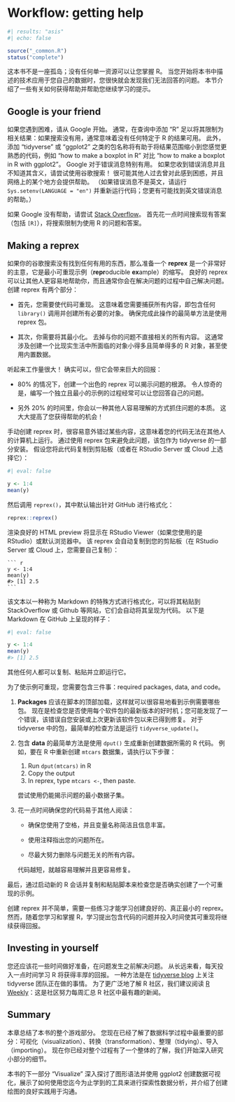 # Workflow: getting help {#sec-workflow-getting-help}

```r
#| results: "asis"
#| echo: false

source("_common.R")
status("complete")
```

这本书不是一座孤岛；没有任何单一资源可以让您掌握 R。
当您开始将本书中描述的技术应用于您自己的数据时，您很快就会发现我们无法回答的问题。
本节介绍了一些有关如何获得帮助并帮助您继续学习的提示。

## Google is your friend

如果您遇到困难，请从 Google 开始。
通常，在查询中添加 "R" 足以将其限制为相关结果：如果搜索没有用，通常意味着没有任何特定于 R 的结果可用。
此外，添加 "tidyverse" 或 "ggplot2" 之类的包名称将有助于将结果范围缩小到您感觉更熟悉的代码，例如 "how to make a boxplot in R" 对比 "how to make a boxplot in R with ggplot2"。
Google 对于错误消息特别有用。
如果您收到错误消息并且不知道其含义，请尝试使用谷歌搜索！
很可能其他人过去曾对此感到困惑，并且网络上的某个地方会提供帮助。
（如果错误消息不是英文，请运行 `Sys.setenv(LANGUAGE = "en")` 并重新运行代码；您更有可能找到英文错误消息的帮助。）

如果 Google 没有帮助，请尝试 [Stack Overflow](https://stackoverflow.com)。
首先花一点时间搜索现有答案（包括 `[R]`），将搜索限制为使用 R 的问题和答案。

## Making a reprex

如果你的谷歌搜索没有找到任何有用的东西，那么准备一个 **reprex** 是一个非常好的主意，它是最小可重现示例（**repr**oducible **ex**ample）的缩写。
良好的 reprex 可以让其他人更容易地帮助你，而且通常你会在解决问题的过程中自己解决问题。
创建 reprex 有两个部分：

-   首先，您需要使代码可重现。
    这意味着您需要捕获所有内容，即包含任何 `library()` 调用并创建所有必要的对象。
    确保完成此操作的最简单方法是使用 reprex 包。

-   其次，你需要将其最小化。
    去掉与你的问题不直接相关的所有内容。
    这通常涉及创建一个比现实生活中所面临的对象小得多且简单得多的 R 对象，甚至使用内置数据。

听起来工作量很大！
确实可以，但它会带来巨大的回报：

-   80% 的情况下，创建一个出色的 reprex 可以揭示问题的根源。
    令人惊奇的是，编写一个独立且最小的示例的过程经常可以让您回答自己的问题。

-   另外 20% 的时间里，你会以一种其他人容易理解的方式抓住问题的本质。
    这大大提高了您获得帮助的机会！

手动创建 reprex 时，很容易意外错过某些内容，这意味着您的代码无法在其他人的计算机上运行。
通过使用 reprex 包来避免此问题，该包作为 tidyverse 的一部分安装。
假设您将此代码复制到剪贴板（或者在 RStudio Server 或 Cloud 上选择它）：

```r
#| eval: false

y <- 1:4
mean(y)
```

然后调用 `reprex()`，其中默认输出针对 GitHub 进行格式化：

``` r
reprex::reprex()
```

渲染良好的 HTML preview 将显示在 RStudio Viewer（如果您使用的是 RStudio）或默认浏览器中。
该 reprex 会自动复制到您的剪贴板（在 RStudio Server 或 Cloud 上，您需要自己复制）：

````         
``` r
y <- 1:4
mean(y)
#> [1] 2.5
```
````

该文本以一种称为 Markdown 的特殊方式进行格式化，可以将其粘贴到 StackOverflow 或 Github 等网站，它们会自动将其呈现为代码。
以下是 Markdown 在 GitHub 上呈现的样子：

```r
#| eval: false

y <- 1:4
mean(y)
#> [1] 2.5
```

其他任何人都可以复制、粘贴并立即运行它。

为了使示例可重现，您需要包含三件事：required packages, data, and code。

1.  **Packages** 应该在脚本的顶部加载，这样就可以很容易地看到示例需要哪些包。
    现在是检查您是否使用每个软件包的最新版本的好时机；您可能发现了一个错误，该错误自您安装或上次更新该软件包以来已得到修复。
    对于 tidyverse 中的包，最简单的检查方法是运行 `tidyverse_update()`。

2.  包含 **data** 的最简单方法是使用 `dput()` 生成重新创建数据所需的 R 代码。
    例如，要在 R 中重新创建 `mtcars` 数据集，请执行以下步骤：

    1.  Run `dput(mtcars)` in R
    2.  Copy the output
    3.  In reprex, type `mtcars <-`, then paste.

    尝试使用仍能揭示问题的最小数据子集。

3.  花一点时间确保您的代码易于其他人阅读：

    -   确保您使用了空格，并且变量名称简洁且信息丰富。

    -   使用注释指出您的问题所在。

    -   尽最大努力删除与问题无关的所有内容。

    代码越短，就越容易理解并且更容易修复。

最后，通过启动新的 R 会话并复制和粘贴脚本来检查您是否确实创建了一个可重现的示例。

创建 reprex 并不简单，需要一些练习才能学习创建良好的、真正最小的 reprex。
然而，随着您学习和掌握 R，学习提出包含代码的问题并投入时间使其可重现将继续获得回报。

## Investing in yourself

您还应该花一些时间做好准备，在问题发生之前解决问题。
从长远来看，每天投入一点时间学习 R 将获得丰厚的回报。
一种方法是在 [tidyverse blog](https://www.tidyverse.org/blog/) 上关注 tidyverse 团队正在做的事情。
为了更广泛地了解 R 社区，我们建议阅读 [R Weekly](https://rweekly.org)：这是社区努力每周汇总 R 社区中最有趣的新闻。

## Summary

本章总结了本书的整个游戏部分。
您现在已经了解了数据科学过程中最重要的部分：可视化（visualization）、转换（transformation）、整理（tidying）、导入（importing）。
现在你已经对整个过程有了一个整体的了解，我们开始深入研究小部分的细节。

本书的下一部分 "Visualize" 深入探讨了图形语法并使用 ggplot2 创建数据可视化，展示了如何使用您迄今为止学到的工具来进行探索性数据分析，并介绍了创建绘图的良好实践用于沟通。
